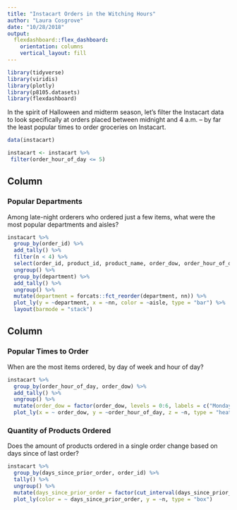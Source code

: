 ```yaml
---
title: "Instacart Orders in the Witching Hours"
author: "Laura Cosgrove"
date: "10/28/2018"
output: 
  flexdashboard::flex_dashboard:
    orientation: columns
    vertical_layout: fill
---
```


```r
library(tidyverse)
library(viridis)
library(plotly)
library(p8105.datasets)
library(flexdashboard)
```
In the spirit of Halloween and midterm season, let's filter the Instacart data to look specifically at orders placed between midnight and 4 a.m. -- by far the least popular times to order groceries on Instacart.

```r
data(instacart)

instacart <- instacart %>%
 filter(order_hour_of_day <= 5) 

```



Column {data-width=600}
----------------------------------------------------------------------

### Popular Departments

Among late-night orderers who ordered just a few items, what were the most popular departments and aisles?

```r
instacart %>%
  group_by(order_id) %>% 
  add_tally() %>% 
  filter(n < 4) %>% 
  select(order_id, product_id, product_name, order_dow, order_hour_of_day, days_since_prior_order, aisle, department, n) %>%
  ungroup() %>% 
  group_by(department) %>% 
  add_tally() %>% 
  ungroup() %>% 
  mutate(department = forcats::fct_reorder(department, nn)) %>% 
  plot_ly(y = ~department, x = ~nn, color = ~aisle, type = "bar") %>% 
  layout(barmode = "stack")

```

Column {data-width=400}
-----------------------------------------------------------------------

### Popular Times to Order

When are the most items ordered, by day of week and hour of day?

```r
instacart %>% 
  group_by(order_hour_of_day, order_dow) %>% 
  add_tally() %>% 
  ungroup() %>% 
  mutate(order_dow = factor(order_dow, levels = 0:6, labels = c("Monday", "Tuesday", "Wednesday", "Thursday", "Friday", "Saturday", "Sunday"))) %>%
  plot_ly(x = ~ order_dow, y = ~order_hour_of_day, z = ~n, type = "heatmap") 
```

### Quantity of Products Ordered

Does the amount of products ordered in a single order change based on days since of last order? 

```r

instacart %>%
  group_by(days_since_prior_order, order_id) %>% 
  tally() %>% 
  ungroup() %>% 
  mutate(days_since_prior_order = factor(cut_interval(days_since_prior_order, length = 7))) %>% 
  plot_ly(color = ~ days_since_prior_order, y = ~n, type = "box")
  
```
